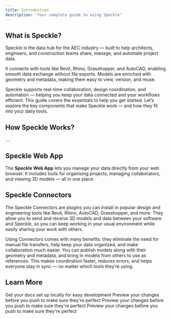 ```yaml
---
title: Introduction  
description: "Your complete guide to using Speckle"
---
```


## What is Speckle?

Speckle is the data hub for the AEC industry — built to help architects, engineers, and construction teams share, manage, and automate project data.

It connects with tools like Revit, Rhino, Grasshopper, and AutoCAD, enabling smooth data exchange without file exports. Models are enriched with geometry and metadata, making them easy to view, version, and reuse.

Speckle supports real-time collaboration, design coordination, and automation — helping you keep your data connected and your workflows efficient.
This guide covers the essentials to help you get started. Let’s explore the key components that make Speckle work — and how they fit into your daily tools.

## How Speckle Works?
....

## Speckle Web App

The **Speckle Web App** lets you manage your data directly from your web browser.
It includes tools for organising projects, managing collaborators, and viewing 3D models — all in one place.

## Speckle Connectors

The Speckle Connectors are plugins you can install in popular design and engineering tools like Revit, Rhino, AutoCAD, Grasshopper, and more. They allow you to send and receive 3D models and data between your software and Speckle, so you can keep working in your usual environment while easily sharing your work with others.

Using Connectors comes with many benefits: they eliminate the need for manual file transfers, help keep your data organized, and make collaboration much easier. You can publish models along with their geometry and metadata, and bring in models from others to use as references. This makes coordination faster, reduces errors, and helps everyone stay in sync — no matter which tools they’re using.


## Learn More

<CardGroup cols={2}>
  <Card
    title="Projects"
    icon="folder-open"
    href="https://mintlify.com/docs/quickstart"
  >
    Get your docs set up locally for easy development
  </Card>
  <Card
    title="Connectors Overview"
    icon="plug"
    href="http://localhost:3000/connectors/overview"
  >
    Preview your changes before you push to make sure they're perfect
  </Card>
    <Card
    title="Workspaces"
    icon="table-columns"
    href="https://mintlify.com/docs/development"
  >
    Preview your changes before you push to make sure they're perfect
  </Card>
    <Card
    title="Automate"
    icon="arrows-rotate"
    href="https://mintlify.com/docs/development"
  >
    Preview your changes before you push to make sure they're perfect
  </Card>
</CardGroup>
